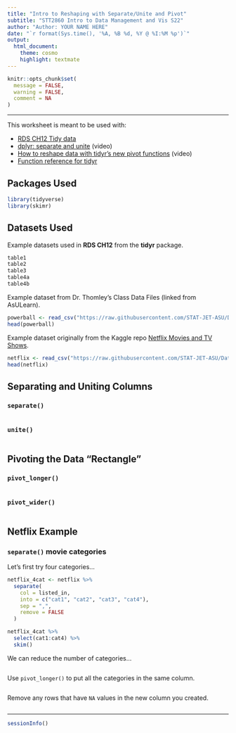 ```yaml
---
title: "Intro to Reshaping with Separate/Unite and Pivot"
subtitle: "STT2860 Intro to Data Management and Vis S22"
author: "Author: YOUR NAME HERE"
date: "`r format(Sys.time(), '%A, %B %d, %Y @ %I:%M %p')`"
output: 
  html_document: 
    theme: cosmo
    highlight: textmate
---
```


```r
knitr::opts_chunk$set(
  message = FALSE,
  warning = FALSE,
  comment = NA
)
```
<hr>

This worksheet is meant to be used with:

* [RDS CH12 Tidy data](https://r4ds.had.co.nz/tidy-data.html)
* [dplyr: separate and unite](https://youtu.be/ztcsf7G4S78) (video)
* [How to reshape data with tidyr’s new pivot functions](https://youtu.be/gnUgSkKEW5c) (video)
* [Function reference for tidyr](https://tidyr.tidyverse.org/reference/index.html)

## Packages Used

```r
library(tidyverse)
library(skimr)
```

## Datasets Used

Example datasets used in **RDS CH12** from the **tidyr** package.

```r
table1
table2
table3
table4a
table4b
```

Example dataset from Dr. Thomley's Class Data Files (linked from AsULearn).

```r
powerball <- read_csv("https://raw.githubusercontent.com/STAT-JET-ASU/Datasets/master/Instructor/powerballnumbers.csv")
head(powerball)
```

Example dataset originally from the Kaggle repo [Netflix Movies and TV Shows](https://www.kaggle.com/shivamb/netflix-shows).

```r
netflix <- read_csv("https://raw.githubusercontent.com/STAT-JET-ASU/Datasets/master/Kaggle/netflix_2021_10_01.csv")
head(netflix)
```

## Separating and Uniting Columns

### `separate()`

```r

```

### `unite()`

```r

```

## Pivoting the Data "Rectangle"

### `pivot_longer()`

```r

```

### `pivot_wider()`

```r

```

## Netflix Example

### `separate()` movie categories

Let's first try four categories...

```r
netflix_4cat <- netflix %>%
  separate(
    col = listed_in,
    into = c("cat1", "cat2", "cat3", "cat4"),
    sep = ",",
    remove = FALSE
  )

netflix_4cat %>% 
  select(cat1:cat4) %>% 
  skim()
```

We can reduce the number of categories...

```r

```

Use `pivot_longer()` to put all the categories in the same column.

```r

```

Remove any rows that have `NA` values in the new column you created.

```r

```

<hr>
```r
sessionInfo()
```
